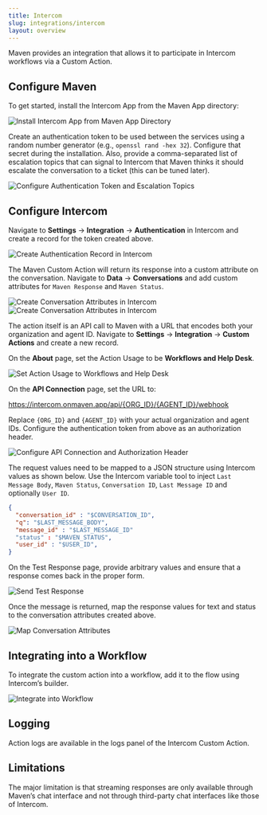 ```yaml
---
title: Intercom
slug: integrations/intercom
layout: overview
---
```


Maven provides an integration that allows it to participate in Intercom workflows via a Custom Action.

## Configure Maven

To get started, install the Intercom App from the Maven App directory:

![Install Intercom App from Maven App Directory](/docs/assets/intercom/01_Intercom_App_Directory.png)

Create an authentication token to be used between the services using a random number generator (e.g., `openssl rand -hex 32`). Configure that secret during the installation. Also, provide a comma-separated list of escalation topics that can signal to Intercom that Maven thinks it should escalate the conversation to a ticket (this can be tuned later).

![Configure Authentication Token and Escalation Topics](/docs/assets/intercom/02_Intercom_Install.png)

## Configure Intercom

Navigate to **Settings** -> **Integration** -> **Authentication** in Intercom and create a record for the token created above.

![Create Authentication Record in Intercom](/docs/assets/intercom/03_Intercom_Authentication.png)

The Maven Custom Action will return its response into a custom attribute on the conversation. Navigate to **Data** -> **Conversations** and add custom attributes for `Maven Response` and `Maven Status`.

![Create Conversation Attributes in Intercom](/docs/assets/intercom/04_Intercom_New_Attributes.png)
![Create Conversation Attributes in Intercom](/docs/assets/intercom/05_Intercom_Conversation_Attributes.png)


The action itself is an API call to Maven with a URL that encodes both your organization and agent ID. Navigate to **Settings** -> **Integration** -> **Custom Actions** and create a new record.

On the **About** page, set the Action Usage to be **Workflows and Help Desk**.

![Set Action Usage to Workflows and Help Desk](/docs/assets/intercom/06_Intercom_Custom_Action_Page_1.png)

On the **API Connection** page, set the URL to:

https://intercom.onmaven.app/api/{ORG_ID}/{AGENT_ID}/webhook

Replace `{ORG_ID}` and `{AGENT_ID}` with your actual organization and agent IDs. Configure the authentication token from above as an authorization header.

![Configure API Connection and Authorization Header](/docs/assets/intercom/07_Intercom_Custom_Action_Page_2.png)

The request values need to be mapped to a JSON structure using Intercom values as shown below. Use the Intercom variable tool to inject `Last Message Body`, `Maven Status`, `Conversation ID`, `Last Message ID` and optionally `User ID`.

```json
{
  "conversation_id" : "$CONVERSATION_ID",
  "q": "$LAST_MESSAGE_BODY",
  "message_id" : "$LAST_MESSAGE_ID"
  "status" : "$MAVEN_STATUS",
  "user_id" : "$USER_ID",
}
```

On the Test Response page, provide arbitrary values and ensure that a response comes back in the proper form.

![Send Test Response](/docs/assets/intercom/08_Intercom_Custom_Action_Page_3.png)

Once the message is returned, map the response values for text and status to the conversation attributes created above.

![Map Conversation Attributes](/docs/assets/intercom/09_Intercom_Custom_Action_Page_4.png)

## Integrating into a Workflow

To integrate the custom action into a workflow, add it to the flow using Intercom’s builder.

![Integrate into Workflow](/docs/assets/intercom/10_Intercom_Workflow.png)

## Logging

Action logs are available in the logs panel of the Intercom Custom Action.

## Limitations

The major limitation is that streaming responses are only available through Maven’s chat interface and not through third-party chat interfaces like those of Intercom.
